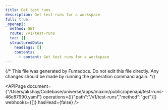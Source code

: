 ```yaml
---
title: Get test runs
description: Get test runs for a workspace
full: true
_openapi:
  method: GET
  route: /v1/test-runs
  toc: []
  structuredData:
    headings: []
    contents:
      - content: Get test runs for a workspace
---
```


{/* This file was generated by Fumadocs.
Do not edit this file directly. Any changes should be made by running the generation command again. */}

<APIPage document={"/Users/akshay/Codebase/universe/apps/maxim/public/openapi/test-runs-46e87990.yaml"} operations={[{"path":"/v1/test-runs","method":"get"}]} webhooks={[]} hasHead={false} />